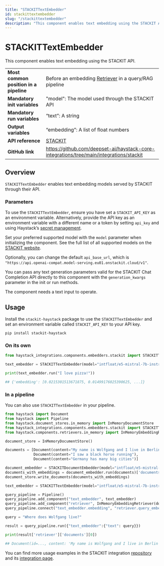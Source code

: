 ```yaml
---
title: "STACKITTextEmbedder"
id: stackittextembedder
slug: "/stackittextembedder"
description: "This component enables text embedding using the STACKIT API."
---
```


# STACKITTextEmbedder

This component enables text embedding using the STACKIT API.

|  |  |
| --- | --- |
| **Most common position in a pipeline** | Before an embedding [Retriever](../retrievers.mdx) in a query/RAG pipeline                 |
| **Mandatory init variables**           | "model": The model used through the STACKIT API                                           |
| **Mandatory run variables**            | “text”: A string                                                                          |
| **Output variables**                   | “embedding”: A list of float numbers                                                      |
| **API reference**                      | [STACKIT](/reference/integrations-stackit)                                                       |
| **GitHub link**                        | https://github.com/deepset-ai/haystack-core-integrations/tree/main/integrations/stackit |

## Overview

`STACKITTextEmbedder` enables text embedding models served by STACKIT through their API. 

### Parameters

To use the `STACKITTextEmbedder`, ensure you have set a `STACKIT_API_KEY` as an environment variable. Alternatively, provide the API key as an environment variable with a different name or a token by setting `api_key` and using Haystack’s [secret management](https://docs.haystack.deepset.ai/docs/secret-management).

Set your preferred supported model with the `model` parameter when initializing the component. See the full list of all supported models on the [STACKIT website](https://docs.stackit.cloud/stackit/en/models-licenses-319914532.html). 

Optionally, you can change the default `api_base_url`, which is `"https://api.openai-compat.model-serving.eu01.onstackit.cloud/v1"`.

You can pass any text generation parameters valid for the STACKIT Chat Completion API directly to this component with the `generation_kwargs` parameter in the init or run methods.

The component needs a text input to operate.

## Usage

Install the `stackit-haystack` package to use the `STACKITTextEmbedder` and set an environment variable called `STACKIT_API_KEY` to your API key.

```shell
pip install stackit-haystack
```

### On its own

```python
from haystack_integrations.components.embedders.stackit import STACKITTextEmbedder

text_embedder = STACKITTextEmbedder(model="intfloat/e5-mistral-7b-instruct")

print(text_embedder.run("I love pizza!"))

## {'embedding': [0.0215301513671875, 0.01499176025390625, ...]}
```

### In a pipeline

You can also use `STACKITTextEmbedder` in your pipeline.

```python
from haystack import Document
from haystack import Pipeline
from haystack.document_stores.in_memory import InMemoryDocumentStore
from haystack_integrations.components.embedders.stackit import STACKITTextEmbedder, STACKITDocumentEmbedder
from haystack.components.retrievers.in_memory import InMemoryEmbeddingRetriever

document_store = InMemoryDocumentStore()

documents = [Document(content="My name is Wolfgang and I live in Berlin"),
             Document(content="I saw a black horse running"),
             Document(content="Germany has many big cities")]

document_embedder = STACKITDocumentEmbedder(model="intfloat/e5-mistral-7b-instruct")
documents_with_embeddings = document_embedder.run(documents)['documents']
document_store.write_documents(documents_with_embeddings)

text_embedder = STACKITTextEmbedder(model="intfloat/e5-mistral-7b-instruct")

query_pipeline = Pipeline()
query_pipeline.add_component("text_embedder", text_embedder)
query_pipeline.add_component("retriever", InMemoryEmbeddingRetriever(document_store=document_store))
query_pipeline.connect("text_embedder.embedding", "retriever.query_embedding")

query = "Where does Wolfgang live?"

result = query_pipeline.run({"text_embedder":{"text": query}})

print(result['retriever']['documents'][0])

## Document(id=..., content: 'My name is Wolfgang and I live in Berlin', score: ...)
```

You can find more usage examples in the STACKIT integration [repository](https://github.com/deepset-ai/haystack-core-integrations/tree/main/integrations/stackit/examples) and its [integration page](https://haystack.deepset.ai/integrations/stackit).